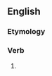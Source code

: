 ==English==

===Etymology===
{{suffix|en|rumble|eth}}

===Verb===
{{head|en|verb form}}

# {{en-archaic third-person singular of|rumble}}